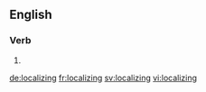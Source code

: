 ==English==

===Verb===
{{head|en}}

# {{present participle of|localize}}

[[de:localizing]]
[[fr:localizing]]
[[sv:localizing]]
[[vi:localizing]]